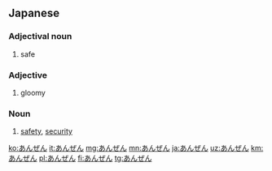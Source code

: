 ==Japanese==

===Adjectival noun===
{{ja-adj|infl=na}}

# {{ja-def|安全}} safe

===Adjective===
{{ja-adj|infl=tari}}

# {{ja-def|暗然}} gloomy

===Noun===
{{ja-noun}}

# {{ja-def|安全}} [[safety]], [[security]]

[[ko:あんぜん]]
[[it:あんぜん]]
[[mg:あんぜん]]
[[mn:あんぜん]]
[[ja:あんぜん]]
[[uz:あんぜん]]
[[km:あんぜん]]
[[pl:あんぜん]]
[[fi:あんぜん]]
[[tg:あんぜん]]